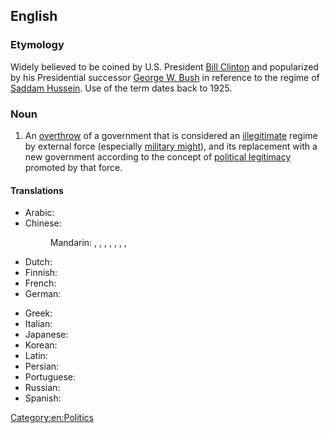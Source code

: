 ==English==
{{wikipedia}}
{{rfd}}

===Etymology===
Widely believed to be coined by U.S. President [[w:Bill Clinton|Bill Clinton]] and popularized by his Presidential successor [[w:George W. Bush|George W. Bush]] in reference to the regime of [[w:Saddam Hussein|Saddam Hussein]]. Use of the term dates back to 1925.

===Noun===
{{en-noun|head=[[regime]] [[change]]|-}}

# An [[overthrow]] of a government that is considered an [[illegitimate]] regime by external force (especially [[military might]]), and its replacement with a new government according to the concept of [[political legitimacy]] promoted by that force.

====Translations====
{{trans-top|overthrow of a government}}
* Arabic: {{t|ar|تَغْيِير اَلْنِظَام}}
* Chinese:
*: Mandarin: {{t|cmn|政權更迭}}, {{t|cmn|政权更迭|tr=zhèngquán gēngdié}}, {{t|cmn|政權交替}}, {{t|cmn|政权交替|tr=zhèngquán jiāotì}}, {{t|cmn|政權更換}}, {{t|cmn|政权更换|tr=zhèngquán gēnghuàn}}, {{t|cmn|政權變動}}, {{t|cmn|政权变动|tr=zhèngquán biàndòng}}
* Dutch: {{t|nl|regime verandering}}
* Finnish: {{t|fi|[[regiimin]] [[vaihto]]}}
* French: {{t|fr|changement de régime|m}}
* German: {{t|de|Regimeänderung|f}}
{{trans-mid}}
* Greek: {{t|el|[[αλλαγή]] [[καθεστώς|καθεστώτος]]|f}}
* Italian: {{t|it|cambiamento di regime|m}}
* Japanese: {{t|ja|政体の変更|tr=seitai no henkō}}
* Korean: {{t|ko|정권 변화|tr=jeonggweon pyeonhwa}}
* Latin: {{t|la|commutatio regiminis}}
* Persian: {{t-needed|fa}}
* Portuguese: {{t|pt|[[mudança]] [[de]] [[regime]]|f}}
* Russian: {{t|ru|измене́ние режи́ма|n}}
* Spanish: {{t|es|cambio del régimen|m}}
{{trans-bottom}}

[[Category:en:Politics]]
